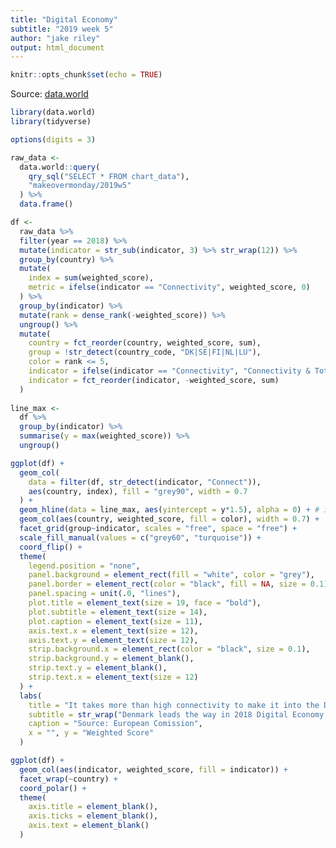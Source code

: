 ```yaml
---
title: "Digital Economy"
subtitle: "2019 week 5"
author: "jake riley"
output: html_document
---
```


```r
knitr::opts_chunk$set(echo = TRUE)
```

Source: [data.world](https://data.world/makeovermonday/2019w5)

```r
library(data.world)
library(tidyverse)

options(digits = 3)

raw_data <-
  data.world::query(
    qry_sql("SELECT * FROM chart_data"),
    "makeovermonday/2019w5"
  ) %>% 
  data.frame() 

df <-
  raw_data %>% 
  filter(year == 2018) %>% 
  mutate(indicator = str_sub(indicator, 3) %>% str_wrap(12)) %>% 
  group_by(country) %>% 
  mutate(
    index = sum(weighted_score),
    metric = ifelse(indicator == "Connectivity", weighted_score, 0) 
  ) %>% 
  group_by(indicator) %>%
  mutate(rank = dense_rank(-weighted_score)) %>% 
  ungroup() %>% 
  mutate(
    country = fct_reorder(country, weighted_score, sum),
    group = !str_detect(country_code, "DK|SE|FI|NL|LU"),
    color = rank <= 5,
    indicator = ifelse(indicator == "Connectivity", "Connectivity & Total Score", indicator),
    indicator = fct_reorder(indicator, -weighted_score, sum)
  ) 
  
line_max <-
  df %>% 
  group_by(indicator) %>% 
  summarise(y = max(weighted_score)) %>% 
  ungroup()

ggplot(df) +
  geom_col(
    data = filter(df, str_detect(indicator, "Connect")),
    aes(country, index), fill = "grey90", width = 0.7
  ) +
  geom_hline(data = line_max, aes(yintercept = y*1.5), alpha = 0) + # ivisible buffer
  geom_col(aes(country, weighted_score, fill = color), width = 0.7) +
  facet_grid(group~indicator, scales = "free", space = "free") +
  scale_fill_manual(values = c("grey60", "turquoise")) +
  coord_flip() +
  theme(
    legend.position = "none",
    panel.background = element_rect(fill = "white", color = "grey"),
    panel.border = element_rect(color = "black", fill = NA, size = 0.1),
    panel.spacing = unit(.0, "lines"),
    plot.title = element_text(size = 19, face = "bold"),
    plot.subtitle = element_text(size = 14),
    plot.caption = element_text(size = 11),
    axis.text.x = element_text(size = 12),
    axis.text.y = element_text(size = 12),
    strip.background.x = element_rect(color = "black", size = 0.1),
    strip.background.y = element_blank(),
    strip.text.y = element_blank(),
    strip.text.x = element_text(size = 12)
  ) +
  labs(
    title = "It takes more than high connectivity to make it into the DESI top 5",
    subtitle = str_wrap("Denmark leads the way in 2018 Digital Economy and Society Index but it's high standing is due to good access to digital public services and higher integration of digital technology", 120),
    caption = "Source: European Comission",
    x = "", y = "Weighted Score"
  )

ggplot(df) +
  geom_col(aes(indicator, weighted_score, fill = indicator)) +
  facet_wrap(~country) +
  coord_polar() +
  theme(
    axis.title = element_blank(),
    axis.ticks = element_blank(),
    axis.text = element_blank()
  )

```
